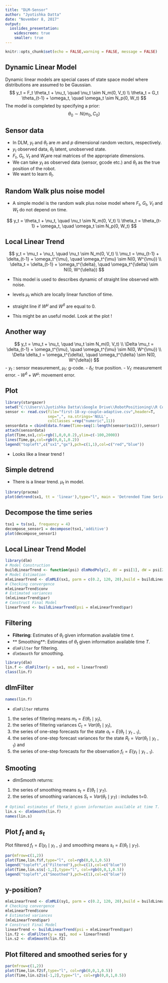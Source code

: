 ```yaml
---
title: "DLM-Sensor"
author: "Jyotishka Datta"
date: "November 8, 2017"
output: 
  ioslides_presentation:
    widescreen: true
    smaller: true
---
```


```r
knitr::opts_chunk$set(echo = FALSE,warning = FALSE, message = FALSE)
```

## Dynamic Linear Model 

Dynamic linear models are special cases of state space model where distributions are assumed to be Gaussian. 
$$ 
y_t = F_t \theta_t + \nu_t, \quad \nu_t \sim N_m(0, V_t) \\
\theta_t = G_t \theta_{t-1} + \omega_t, \quad \omega_t \sim N_p(0, W_t)
$$
The model is completed by specifying a prior: 
$$
\theta_0 \sim N(m_0, C_0)
$$

## Sensor data

-  In DLM, $y_t$ and $\theta_t$ are $m$ and $p$ dimensional random vectors, respectively. 
- $y_t$ observed data, $\theta_t$ latent, unobserved state. 
-  $F_t$, $G_t$, $V_t$ and $W_t$are real matrices of the appropriate dimensions.
-  We can take $y_t$ as observed data (sensor, gcode etc.) and $\theta_t$ as the true position of the robot.
-  We want to learn $\theta_t$. 

## Random Walk plus noise model 

- A simple model is the random walk plus noise model where $F_t$, $G_t$, $V_t$ and $W_t$ do not depend on time. 

$$
y_t = \theta_t + \nu_t, \quad \nu_t \sim N_m(0, V_t) \\
\theta_t = \theta_{t-1} + \omega_t, \quad \omega_t \sim N_p(0, W_t)
$$

## Local Linear Trend 

$$
y_t = \mu_t + \nu_t, \quad \nu_t \sim N_m(0, V_t) \\
\mu_t = \mu_{t-1} + \delta_{t-1} + \omega_t^{\mu}, \quad \omega_t^{\mu} \sim N(0, W^{\mu}) \\
\delta_t = \delta_{t-1} + \omega_t^{\delta}, \quad \omega_t^{\delta} \sim N(0, W^{\delta})
$$

-  This model is used to describes dynamic of straight line observed with noise. 

-  levels $\mu_t$ which are locally linear function of time. 

-  straight line if $W^{\mu}$ and $W^{\delta}$ are equal to 0. 

-  This might be an useful model. Look at the plot !

## Another way 

$$
y_t = \mu_t + \nu_t, \quad \nu_t \sim N_m(0, V_t) \\
\Delta \mu_t = \delta_{t-1} + \omega_t^{\mu}, \quad \omega_t^{\mu} \sim N(0, W^{\mu}) \\
\Delta \delta_t = \omega_t^{\delta}, \quad \omega_t^{\delta} \sim N(0, W^{\delta})
$$
- $y_t$ : sensor measurement, $\mu_t$: g-code. 
- $\delta_t$: true position. 
- $V_t$: measurement error. 
- $W^{\delta} + W^{\mu}$: movement error. 

## Plot 

```r
library(stargazer)
setwd("C:\\Users\\Jyotishka Datta\\Google Drive\\RobotPositioning\\R Codes")
sensor <- read.csv(file="first-18-xy-couple-adaptive.csv",header=T,
                   sep=",", na.strings='NULL',
                   colClasses =rep("numeric",11))
sensordata = cbind(data.frame(Time=seq(1:length(sensor$sx1))),sensor)
attach(sensordata)
plot(Time,sx1,col=rgb(1,0,0,0.2),ylim=c(-100,2000))
lines(Time,gx,col=rgb(0,0,1,0.2))
legend("topleft",c("sx1","gx"),pch=c(1,1),col=c("red","blue"))

```

- Looks like a linear trend !

## Simple detrend 

-  There is a linear trend. $\mu_t$ in model. 
```r
library(pracma)
plot(detrend(sx1, tt = 'linear'),type="l", main = 'Detrended Time Series')
```

## Decompose the time series 

```r
tsx1 = ts(sx1, frequency = 4)
decompose_sensor1 = decompose(tsx1,'additive')
plot(decompose_sensor1)
```

## Local Linear Trend Model 

```r
library(dlm)
# Model Construction
buildLinearTrend <- function(psi) dlmModPoly(2, dV = psi[1], dW = psi[2:3], C0 = diag(1e8, 2))
# Model Estimation
mleLinearTrend <- dlmMLE(sx1, parm = c(0.2, 120, 20),build = buildLinearTrend, lower = c(1e-7, 0, 0))
# Checking convergence
mleLinearTrend$conv
# Estimated variances 
(mleLinearTrend$par)
# Construct Final Model
linearTrend <- buildLinearTrend(psi = mleLinearTrend$par)
```

## Filtering

-  **Filtering**: Estimates of $\theta_t$ given information available time $t$. 
-  ** Smoothing**: Estimates of $\theta_t$ given information available time $T$.
- `dlmFilter` for filtering. 
-  `dlmSmooth` for smoothing. 

```R
library(dlm)
lin.f <- dlmFilter(y = sx1, mod = linearTrend)
class(lin.f)
```

## dlmFilter 
```r
names(lin.f)
```

-  `dlmFilter` returns 
1. the series of filtering means $m_t = E(\theta_t \mid y_t)$,
2. the series of filtering variances $C_t = Var(\theta_t \mid y_t)$, 
3. the series of one-step forecasts for the state $a_t = E(\theta_t \mid y_{t-1})$, 
4. the series of one-step forecast variances for the state $R_t = Var(\theta_t \mid y_{t-1})$ and 
5. the series of one-step forecasts for the observation $f_t = E(y_t \mid y_{t-1})$.

## Smooting 

-  dlmSmooth returns:
1.  the series of smoothing means $s_t=E(\theta_t \mid y_T)$. 
2.  the series of smoothing variances $S_t=Var(\theta_t \mid y_T)$ : includes t=0. 

```r
# Optimal estimates of theta_t given information available at time T.
lin.s <- dlmSmooth(lin.f)
names(lin.s)
```

## Plot $f_t$ and $s_t$

Plot filtered $f_t = E(y_t \mid y_{t-1})$ and smoothing means $s_t=E(\theta_t \mid y_T)$. 

```r
par(mfrow=c(1,2))
plot(Time,lin.f$f,type="l", col=rgb(0,0,1,0.5))
legend("topleft",c("Filtered"),pch=c(1),col=c("blue"))
plot(Time,lin.s$s[-1,2],type="l", col=rgb(0,0,1,0.5))
legend("topleft",c("Smoothed"),pch=c(1),col=c("blue"))
```

## y-position? 

```r
mleLinearTrend <- dlmMLE(sy1, parm = c(0.2, 120, 20),build = buildLinearTrend, lower = c(1e-7, 0, 0))
# Checking convergence
mleLinearTrend$conv
# Estimated variances 
(mleLinearTrend$par)
# Construct Final Model
linearTrend <- buildLinearTrend(psi = mleLinearTrend$par)
lin.f2 <- dlmFilter(y = sy1, mod = linearTrend)
lin.s2 <- dlmSmooth(lin.f2)
```

## Plot filtered and smoothed series for y 

```r
par(mfrow=c(1,2))
plot(Time,lin.f2$f,type="l", col=rgb(0,0,1,0.5))
plot(Time,lin.s2$s[-1,2],type="l", col=rgb(0,0,1,0.5))
```


